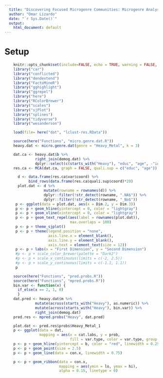 ```yaml
---
  title: "Discovering Focused Microgenre Communities: Microgenre Analysis"
  author: "Omar Lizardo"
  date: "`r Sys.Date()`"
  output:
    html_document: default
---
```


# Setup
```r
    knitr::opts_chunk$set(include=FALSE, echo = TRUE, warning = FALSE, message = FALSE)
    library("car")
    library("conflicted")
    library("dendextend")
    library("FactoMineR")
    library("gghighlight")
    library("ggrepel")
    library("here")
    library("RColorBrewer")
    library("scales")
    library("sjPlot")
    library("splines")
    library("tidyverse")
    library("wesanderson")
```

```r
    load(file= here("dat", "lclust-res.RData"))
```


```r
    source(here("Functions", "micro.genre.dat.R"))
    heavy.dat <- micro.genre.dat(genre = "Heavy_Metal", k = 3) 
```

```r
    dat.ca <- heavy.dat$b %>% 
              right_join(demog.dat) %>% 
              dplyr::select(c(starts_with("Heavy"), "educ", "age", -"id"))
    res.ca <- MCA(dat.ca, graph = FALSE, quali.sup = c("educ", "age"))
```

```r
      d <- data.frame(res.ca$var$coord) %>% 
           bind_rows(data.frame(res.ca$quali.sup$coord)*20)
      plot.dat <- d %>% 
                  mutate(rowname = rownames(d)) %>% 
                  dplyr::filter(!str_detect(rowname, ".NA$")) %>% 
                  dplyr::filter(!str_detect(rowname, "_No$"))
     p <- ggplot(data = plot.dat, aes(x = Dim.2, y = Dim.3))
     p <- p + geom_hline(yintercept = 0, color = "lightgray") 
     p <- p + geom_vline(xintercept = 0, color = "lightgray")
     p <- p + geom_text_repel(aes(label = rownames(plot.dat)), 
                              max.overlaps = 100)
     p <- p + theme_sjplot()
     p <- p + theme(legend.position = "none",
                    axis.line.x = element_blank(),
                    axis.line.y = element_blank(),
                    axis.text = element_text(size = 12))
     p <- p + labs(x = "First Dimension", y = "Second Dimension")
     #p <- p + scale_color_brewer(palette = "Dark2")
     #p <- p + scale_x_continuous(limits = c(-2, 2.5))
     #p <- p + scale_y_continuous(limits = c(-1.1, 1.1))
     p
```

```r
    source(here("Functions", "pred.probs.R"))
    source(here("Functions", "mpred.probs.R"))
    bin.var <- function(x) {
      if_else(x == 2, 1, 0)
      }
    dat.pred <- heavy.dat$m %>% 
              mutate(across(starts_with("Heavy"), as.numeric)) %>% 
              mutate(across(starts_with("Heavy"), bin.var)) %>% 
              right_join(demog.dat) 
    pred.res <- mpred.probs("Heavy", dat.pred)

```

```r
    plot.dat <- pred.res$probs$Heavy_Metal_1
    p <- ggplot(data = dat,
                mapping = aes(x = cat.labs, y = prob, 
                              fill = var.type, color = var.type, group = var.type))
    p <- p + geom_hline(yintercept = b, color = "red", linewidth = 0.25)
    p <- p + geom_point(size = 2.5)
    p <- p + geom_line(data = con.x, linewidth = 0.75)

    p <- p + geom_ribbon(data = con.x, 
                         mapping = aes(ymin = lo, ymax = hi), 
                         alpha = 0.15, linetype = 0)

```





